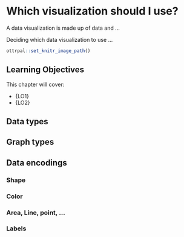 # Which visualization should I use?

A data visualization is made up of data and ...

Deciding which data visualization to use ...

```r
ottrpal::set_knitr_image_path()
```

## Learning Objectives

This chapter will cover:

- {LO1}
- {LO2}

## Data types

## Graph types

## Data encodings

### Shape

### Color

### Area, Line, point, ...

### Labels

